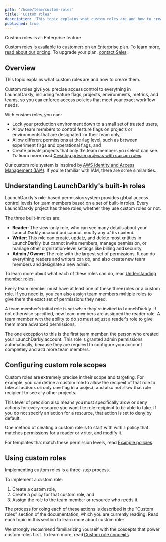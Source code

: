 ```yaml
---
path: '/home/team/custom-roles'
title: 'Custom roles'
description: 'This topic explains what custom roles are and how to create them. Custom roles give access control to everything in LaunchDarkly, from feature flags to metrics, environments, and teams. Enforce access policies that meet your exact workflow needs.'
published: true
---
```


<Callout intent="primary">
  <CalloutTitle>Custom roles is an Enterprise feature</CalloutTitle>
  <CalloutDescription>

Custom roles is available to customers on an Enterprise plan. To learn more, [read about our pricing](https://launchdarkly.com/pricing/). To upgrade your plan, [contact Sales](https://launchdarkly.com/contact-sales/).

  </CalloutDescription>
</Callout>

## Overview

This topic explains what custom roles are and how to create them.

Custom roles give you precise access control to everything in LaunchDarkly, including feature flags, projects, environments, metrics, and teams, so you can enforce access policies that meet your exact workflow needs.

With custom roles, you can:

- Lock your production environment down to a small set of trusted users,
- Allow team members to control feature flags on projects or environments that are designated for their team only,
- Allow different permissions at the flag level, such as between experiment flags and operational flags, and
- Create private projects that only the team members you select can see. To learn more, read [Creating private projects with custom roles](/home/organize/private-projects).

Our custom role system is inspired by [AWS Identity and Access Management (IAM)](https://aws.amazon.com/iam/). If you're familiar with IAM, there are some similarities.

## Understanding LaunchDarkly's built-in roles

LaunchDarkly's role-based permission system provides global access control levels for team members based on a set of built-in roles. Every LaunchDarkly project has these roles, whether they use custom roles or not.

The three built-in roles are:

- **Reader**: The view-only role, who can see many details about your LaunchDarkly account but cannot modify any of its content.
- **Writer**: This role can create, update, and delete most entities in LaunchDarkly, but cannot invite members, manage permission, or manage other orgnization-level settings like billing and security.
- **Admin / Owner**: The role with the largest set of permissions. It can do everything readers and writers can do, and also create new team members and designate a new admin.

To learn more about what each of these roles can do, read [Understanding member roles](/home/team/managing#understanding-member-roles).

Every team member must have at least one of these three roles or a custom role. If you need to, you can also assign team members multiple roles to give them the exact set of permissions they need.

A team member's initial role is set when they're invited to LaunchDarkly. If not otherwise specified, new team members are assigned the reader role. A team member with the ability to do so must adjust a reader's role to give them more advanced permissions.

The one exception to this is the first team member, the person who created your LaunchDarkly account. This role is granted admin permissions automatically, because they are required to configure your account completely and add more team members.

## Configuring custom role scopes

Custom roles are extremely precise in their scope and targeting. For example, you can define a custom role to allow the recipent of that role to take all actions on only one flag in a project, and also not allow that role recipient to see any other projects.

This level of precision also means you must specifically allow or deny actions for every resource you want the role recipient to be able to take. If you do not specify an action for a resource, that action is set to deny by default.

One method of creating a custom role is to start with with a policy that matches permissions for a reader or writer, and modify it.

For templates that match these permission levels, read [Example policies](/home/team/example-policies).

## Using custom roles

Implementing custom roles is a three-step process.

To implement a custom role:

1. Create a custom role,
2. Create a policy for that custom role, and
3. Assign the role to the team member or resource who needs it.

The process for doing each of these actions is described in the "Custom roles" section of the documentation, which you are currently reading. Read each topic in this section to learn more about custom roles.

We strongly recommend familiarizing yourself with the concepts that power custom roles first. To learn more, read [Custom role concepts](/home/team/role-concepts).
